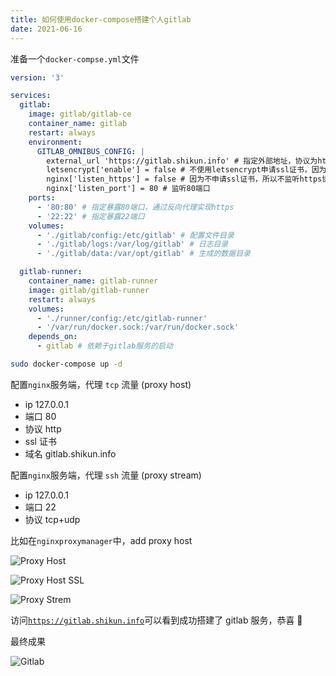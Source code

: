 ```yaml
---
title: 如何使用docker-compose搭建个人gitlab
date: 2021-06-16
---
```


准备一个`docker-compse.yml`文件

```yaml
version: '3'

services:
  gitlab:
    image: gitlab/gitlab-ce
    container_name: gitlab
    restart: always
    environment:
      GITLAB_OMNIBUS_CONFIG: |
        external_url 'https://gitlab.shikun.info' # 指定外部地址，协议为https
        letsencrypt['enable'] = false # 不使用letsencrypt申请ssl证书，因为指定协议为https时，gitlab会自动通过letsencrypt申请ssl证书
        nginx['listen_https'] = false # 因为不申请ssl证书，所以不监听https协议，但是仍然可以在gitlab里显示external_url指定的协议url
        nginx['listen_port'] = 80 # 监听80端口
    ports:
      - '80:80' # 指定暴露80端口，通过反向代理实现https
      - '22:22' # 指定暴露22端口
    volumes:
      - './gitlab/config:/etc/gitlab' # 配置文件目录
      - './gitlab/logs:/var/log/gitlab' # 日志目录
      - './gitlab/data:/var/opt/gitlab' # 生成的数据目录

  gitlab-runner:
    container_name: gitlab-runner
    image: gitlab/gitlab-runner
    restart: always
    volumes:
      - './runner/config:/etc/gitlab-runner'
      - '/var/run/docker.sock:/var/run/docker.sock'
    depends_on:
      - gitlab # 依赖于gitlab服务的启动
```

```bash
sudo docker-compose up -d
```

配置`nginx`服务端，代理 `tcp` 流量 (proxy host)

- ip 127.0.0.1
- 端口 80
- 协议 http
- ssl 证书
- 域名 gitlab.shikun.info

配置`nginx`服务端，代理 `ssh` 流量 (proxy stream)

- ip 127.0.0.1
- 端口 22
- 协议 tcp+udp

比如在`nginxproxymanager`中，add proxy host

![Proxy Host](./proxy-host.png)

![Proxy Host SSL](./ssl.png)

![Proxy Strem](./stream.png)

访问[`https://gitlab.shikun.info`](https://gitlab.shikun.info)可以看到成功搭建了 gitlab 服务，恭喜 🎉

最终成果

![Gitlab](./gitlab.png)
